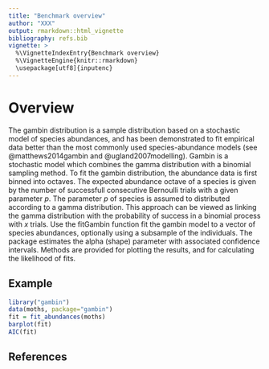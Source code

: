 ```yaml
---
title: "Benchmark overview"
author: "XXX"
output: rmarkdown::html_vignette
bibliography: refs.bib
vignette: >
  %\VignetteIndexEntry{Benchmark overview}
  %\VignetteEngine{knitr::rmarkdown}
  \usepackage[utf8]{inputenc}
---
```


# Overview

The gambin distribution is a sample distribution based on a stochastic model of
species abundances, and has been demonstrated to fit empirical data better than the
most commonly used species-abundance models (see @matthews2014gambin and @ugland2007modelling). Gambin is a stochastic
model which combines the gamma distribution with a binomial sampling method. To fit
the gambin distribution, the abundance data is first binned into octaves. The expected
abundance octave of a species is given by the number of successfull consecutive
Bernoulli trials with a given parameter $p$. The parameter $p$ of species is assumed to
distributed according to a gamma distribution. This approach can be viewed as linking
the gamma distribution with the probability of success in a binomial process with $x$
trials. Use the fitGambin function fit the gambin model to a vector of species
abundances, optionally using a subsample of the individuals. The package estimates the
alpha (shape) parameter with associated confidence intervals. Methods are provided for
plotting the results, and for calculating the likelihood of fits.

## Example

```r
library("gambin")
data(moths, package="gambin")
fit = fit_abundances(moths)
barplot(fit)
AIC(fit)
```

## References